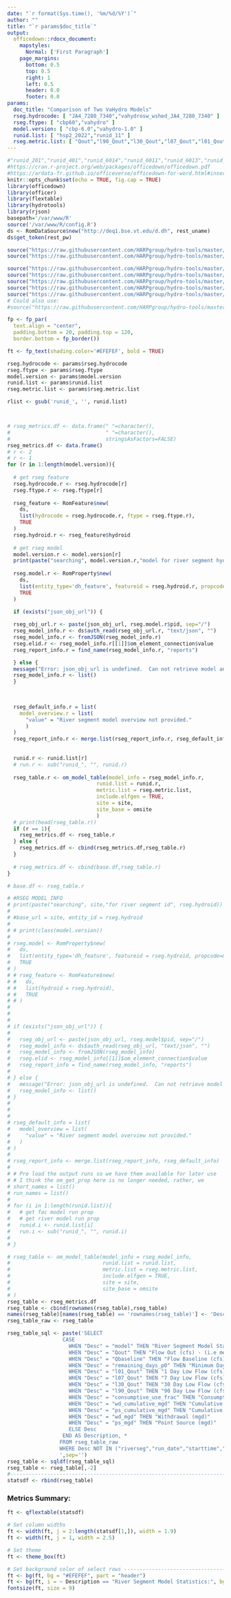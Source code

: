 ```yaml
---
date: "`r format(Sys.time(), '%m/%d/%Y')`"
author: ""
title: "`r params$doc_title`"
output: 
  officedown::rdocx_document:
    mapstyles:
      Normal: ['First Paragraph']
    page_margins:
      bottom: 0.5
      top: 0.5
      right: 1
      left: 0.5
      header: 0.0
      footer: 0.0
params: 
  doc_title: "Comparison of Two VaHydro Models"
  rseg.hydrocode: [ "JA4_7280_7340","vahydrosw_wshed_JA4_7280_7340" ]
  rseg.ftype: [ "cbp60","vahydro" ]
  model.version: [ "cbp-6.0","vahydro-1.0" ]
  runid.list: [ "hsp2_2022","runid_11" ]
  rseg.metric.list: [ "Qout","l90_Qout","l30_Qout","l07_Qout","l01_Qout","consumptive_use_frac","wd_cumulative_mgd","ps_cumulative_mgd","wd_mgd","ps_mgd" ]
---
```


```r
#"runid_201","runid_401","runid_6014","runid_6011","runid_6013","runid_6015","runid_6012"
#https://cran.r-project.org/web/packages/officedown/officedown.pdf
#https://ardata-fr.github.io/officeverse/officedown-for-word.html#insert-sections
knitr::opts_chunk$set(echo = TRUE, fig.cap = TRUE)
library(officedown)
library(officer)
library(flextable)
library(hydrotools)
library(rjson)
basepath='/var/www/R'
source('/var/www/R/config.R')
ds <- RomDataSource$new("http://deq1.bse.vt.edu/d.dh", rest_uname)
ds$get_token(rest_pw)

source("https://raw.githubusercontent.com/HARPgroup/hydro-tools/master/R/om_cia_table.R") #Used during development
source("https://raw.githubusercontent.com/HARPgroup/hydro-tools/master/R/om_cu_table.R")

source("https://raw.githubusercontent.com/HARPgroup/hydro-tools/master/R/om_demand_table.R") #Used during development
source("https://raw.githubusercontent.com/HARPgroup/hydro-tools/master/VAHydro-2.0/fn_get_prop.R") #Used during development
source("https://raw.githubusercontent.com/HARPgroup/hydro-tools/master/VAHydro-2.0/rest_functions.R") #Used during development
source("https://raw.githubusercontent.com/HARPgroup/hydro-tools/master/VAHydro-2.0/find_name.R") #Used during development
source("https://raw.githubusercontent.com/HARPgroup/hydro-tools/master/R/fac_utils.R") #Used until fac_utils is packaged
# Could also use:
#source("https://raw.githubusercontent.com/HARPgroup/hydro-tools/master/VAHydro-2.0/run_text.R") #Used during development

fp <- fp_par(
  text.align = "center", 
  padding.bottom = 20, padding.top = 120, 
  border.bottom = fp_border())

ft <- fp_text(shading.color='#EFEFEF', bold = TRUE)

```


```r
rseg.hydrocode <- params$rseg.hydrocode
rseg.ftype <- params$rseg.ftype
model.version <- params$model.version
runid.list <- params$runid.list
rseg.metric.list <- params$rseg.metric.list

rlist <- gsub('runid_', '', runid.list)



# rseg_metrics.df <- data.frame(" "=character(),
#                               " "=character(),
#                               stringsAsFactors=FALSE)
rseg_metrics.df <- data.frame()
# r <- 2
# r <- 1
for (r in 1:length(model.version)){
  
  # get rseg feature
  rseg.hydrocode.r <- rseg.hydrocode[r]
  rseg.ftype.r <- rseg.ftype[r]
  
  rseg_feature <- RomFeature$new(
    ds,
    list(hydrocode = rseg.hydrocode.r, ftype = rseg.ftype.r),
    TRUE
  )
  rseg.hydroid.r <- rseg_feature$hydroid
  
  # get rseg model
  model.version.r <- model.version[r]
  print(paste("searching", model.version.r,"model for river segment hydroid", rseg.hydroid.r))
  
  rseg.model.r <- RomProperty$new(
    ds,
    list(entity_type='dh_feature', featureid = rseg.hydroid.r, propcode=model.version.r),
    TRUE
  )
  
  if (exists("json_obj_url")) {

  rseg_obj_url.r <- paste(json_obj_url, rseg.model.r$pid, sep="/")
  rseg_model_info.r <- ds$auth_read(rseg_obj_url.r, "text/json", "")
  rseg_model_info.r <- fromJSON(rseg_model_info.r)
  rseg.elid.r <- rseg_model_info.r[[1]]$om_element_connection$value
  rseg_report_info.r = find_name(rseg_model_info.r, "reports")

  } else {
  message("Error: json_obj_url is undefined.  Can not retrieve model and scenario information. (Hint: Use config.R to set json_obj_url) ")
  rseg_model_info.r <- list()
  }

  
  
  rseg_default_info.r = list(
    model_overview.r = list(
      "value" = "River segment model overview not provided."
      )
  )
  rseg_report_info.r <- merge.list(rseg_report_info.r, rseg_default_info.r)  
  
  
  runid.r <- runid.list[r]
  # run.r <- sub("runid_", "", runid.r)
  
  rseg_table.r <- om_model_table(model_info = rseg_model_info.r,
                             runid.list = runid.r,
                             metric.list = rseg.metric.list,
                             include.elfgen = TRUE,
                             site = site,
                             site_base = omsite
                             )
  # print(head(rseg_table.r))
  if (r == 1){
    rseg_metrics.df <- rseg_table.r
  } else {
    rseg_metrics.df <- cbind(rseg_metrics.df,rseg_table.r)
  }
  
  # rseg_metrics.df <- cbind(base.df,rseg_table.r)
}

# base.df <- rseg_table.r

# #RSEG MODEL INFO
# print(paste("searching", site,"for river segment id", rseg.hydroid))
# 
# #base_url = site, entity_id = rseg.hydroid
# 
# # print(class(model.version))
# 
# rseg.model <- RomProperty$new(
#   ds,
#   list(entity_type='dh_feature', featureid = rseg.hydroid, propcode=model.version),
#   TRUE
# )
# # rseg_feature <- RomFeature$new(
# #   ds,
# #   list(hydroid = rseg.hydroid),
# #   TRUE
# # )
# 
# 
# 
# if (exists("json_obj_url")) {
# 
#   rseg_obj_url <- paste(json_obj_url, rseg.model$pid, sep="/")
#   rseg_model_info <- ds$auth_read(rseg_obj_url, "text/json", "")
#   rseg_model_info <- fromJSON(rseg_model_info)
#   rseg.elid <- rseg_model_info[[1]]$om_element_connection$value
#   rseg_report_info = find_name(rseg_model_info, "reports")
# 
# } else {
#   message("Error: json_obj_url is undefined.  Can not retrieve model and scenario information. (Hint: Use config.R to set json_obj_url) ")
#   rseg_model_info <- list()
# }
# 
# 
# 
# rseg_default_info = list(
#   model_overview = list(
#     "value" = "River segment model overview not provided."
#   )
# )
# 
# rseg_report_info <- merge.list(rseg_report_info, rseg_default_info)   
# 
# # Pre load the output runs so we have them available for later use
# # I think the om_get_prop here is no longer needed, rather, we 
# short_names = list()
# run_names = list()
# 
# for (i in 1:length(runid.list)){
#   # get fac model run prop
#   # get river model run prop 
#   runid.i <- runid.list[i]
#   run.i <- sub("runid_", "", runid.i)
# 
# }


```


```r
# rseg_table <- om_model_table(model_info = rseg_model_info,
#                              runid.list = runid.list,
#                              metric.list = rseg.metric.list,
#                              include.elfgen = TRUE,
#                              site = site,
#                              site_base = omsite
# )
rseg_table <- rseg_metrics.df
rseg_table <- cbind(rownames(rseg_table),rseg_table)
names(rseg_table)[names(rseg_table) == 'rownames(rseg_table)'] <- 'Desc'
rseg_table_raw <- rseg_table

rseg_table_sql <- paste('SELECT
                  CASE
                    WHEN "Desc" = "model" THEN "River Segment Model Statistics:"
                    WHEN "Desc" = "Qout" THEN "Flow Out (cfs) - (i.e mean flow)"
                    WHEN "Desc" = "Qbaseline" THEN "Flow Baseline (cfs)"
                    WHEN "Desc" = "remaining_days_p0" THEN "Minimum Days of Storage Remaining"
                    WHEN "Desc" = "l01_Qout" THEN "1 Day Low Flow (cfs)"
                    WHEN "Desc" = "l07_Qout" THEN "7 Day Low Flow (cfs)"
                    WHEN "Desc" = "l30_Qout" THEN "30 Day Low Flow (cfs)"
                    WHEN "Desc" = "l90_Qout" THEN "90 Day Low Flow (cfs)"
                    WHEN "Desc" = "consumptive_use_frac" THEN "Consumptive Use Fraction"
                    WHEN "Desc" = "wd_cumulative_mgd" THEN "Cumulative Withdrawal (mgd)"
                    WHEN "Desc" = "ps_cumulative_mgd" THEN "Cumulative Point Source (mgd)"
                    WHEN "Desc" = "wd_mgd" THEN "Withdrawal (mgd)"
                    WHEN "Desc" = "ps_mgd" THEN "Point Source (mgd)"
                    ELSE Desc
                  END AS Description, *
                 FROM rseg_table_raw
                 WHERE Desc NOT IN ("riverseg","run_date","starttime","endtime","richness_change_abs","richness_change_pct","runid")
                 ',sep='')
rseg_table <- sqldf(rseg_table_sql)
rseg_table <- rseg_table[,-2]
#-------------------------------------------------------------------------------
statsdf <- rbind(rseg_table)
```

\newpage

<!---BLOCK_LANDSCAPE_START--->
### Metrics Summary:
```r
ft <- qflextable(statsdf)

# Set column widths
ft <- width(ft, j = 2:length(statsdf[1,]), width = 1.9)
ft <- width(ft, j = 1, width = 2.5)

# Set theme
ft <- theme_box(ft)

# Set background color of select rows --------------------------------------------------------------
ft <- bg(ft, bg = "#EFEFEF", part = "header")
ft <- bg(ft, i = ~ Description == "River Segment Model Statistics:", bg = "#EFEFEF", part = "body")
fontsize(ft, size = 9)
```
<!---BLOCK_LANDSCAPE_STOP--->

